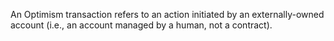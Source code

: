 An Optimism transaction refers to an action initiated by an externally-owned account (i.e., an account managed by a human, not a contract).